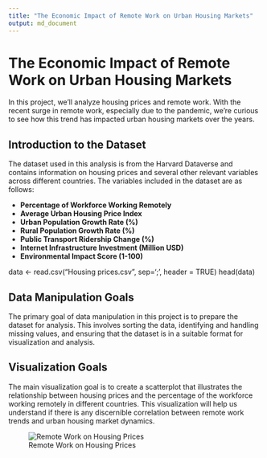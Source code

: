 ```yaml
---
title: "The Economic Impact of Remote Work on Urban Housing Markets"
output: md_document
---
```


# The Economic Impact of Remote Work on Urban Housing Markets

In this project, we'll analyze housing prices and remote work. With the recent surge in remote work, especially due to the pandemic, we're curious to see how this trend has impacted urban housing markets over the years.

## Introduction to the Dataset

The dataset used in this analysis is from the Harvard Dataverse and contains information on housing prices and several other relevant variables across different countries. The variables included in the dataset are as follows:

-   **Percentage of Workforce Working Remotely**
-   **Average Urban Housing Price Index**
-   **Urban Population Growth Rate (%)**
-   **Rural Population Growth Rate (%)**
-   **Public Transport Ridership Change (%)**
-   **Internet Infrastructure Investment (Million USD)**
-   **Environmental Impact Score (1-100)**

data <- read.csv("Housing prices.csv", sep=';', header = TRUE)
head(data)

## Data Manipulation Goals

The primary goal of data manipulation in this project is to prepare the dataset for analysis. This involves sorting the data, identifying and handling missing values, and ensuring that the dataset is in a suitable format for visualization and analysis.

## Visualization Goals

The main visualization goal is to create a scatterplot that illustrates the relationship between housing prices and the percentage of the workforce working remotely in different countries. This visualization will help us understand if there is any discernible correlation between remote work trends and urban housing market dynamics.

![Remote Work on Housing Prices](Scatterplot.jpg)
